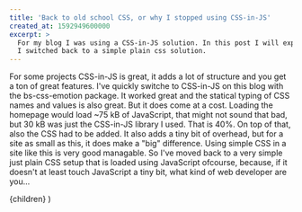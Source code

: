 ```yaml
---
title: 'Back to old school CSS, or why I stopped using CSS-in-JS'
created_at: 1592949600000
excerpt: >
  For my blog I was using a CSS-in-JS solution. In this post I will explain why 
  I switched back to a simple plain css solution.
---
```



For some projects CSS-in-JS is great, it adds a lot of structure and you get a
ton of great features. I've quickly switche to CSS-in-JS on this blog with the
bs-css-emotion package. It worked great and the statical typing of CSS names and
values is also great. But it does come at a cost. Loading the homepage would
load ~75 kB of JavaScript, that might not sound that bad, but 30 kB was just the
CSS-in-JS library I used. That is 40%. On top of that, also the CSS had to be
added. It also adds a tiny bit of overhead, but for a site as small as this, it
does make a "big" difference. Using simple CSS in a site like this is very good
managable. So I've moved back to a very simple just plain CSS setup that is
loaded using JavaScript ofcourse, because, if it doesn't at least touch
JavaScript a tiny bit, what kind of web developer are you...

  <Layout title="Back to old school CSS, or why I stopped using CSS-in-JS">
    {children}
  </Layout>
)

